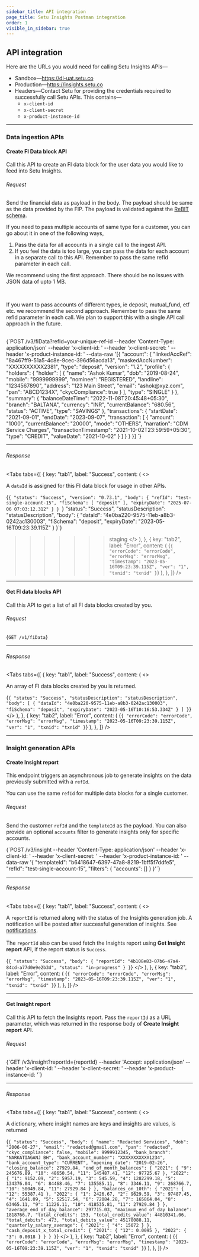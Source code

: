 ```yaml
---
sidebar_title: API integration
page_title: Setu Insights Postman integration
order: 1
visible_in_sidebar: true
---
```


## API integration

Here are the URLs you would need for calling Setu Insights APIs—

- Sandbox—https://di-uat.setu.co
- Production—https://insights.setu.co
- Headers—Contact Setu for providing the credentials required to successfully call Setu APIs. This contains—
  - `x-client-id`
  - `x-client-secret`
  - `x-product-instance-id`

<hr class="primary" />

### Data ingestion APIs

#### Create FI Data block API

Call this API to create an FI data block for the user data you would like to feed into Setu Insights.

###### Request

Send the financial data as payload in the body. The payload should be same as the data provided by the FIP. The payload is validated against the <a href="https://api.rebit.org.in/schema" target="_blank">ReBIT schema</a>.

If you need to pass multiple accounts of same type for a customer, you can go about it in one of the following ways,

1. Pass the data for all accounts in a single call to the ingest API.
2. If you feel the data is too large, you can pass the data for each account in a separate call to this API. Remember to pass the same refId parameter in each call.

<Callout type="tip">We recommend using the first approach. There should be no issues with JSON data of upto 1 MB.</Callout>

<br />

<Callout type="info">If you want to pass accounts of different types, ie deposit, mutual_fund, etf etc. we recommend the second approach. Remember to pass the same refId parameter in each call. We plan to support this with a single API call approach in the future.</Callout>

<br />

<CodeBlockWithCopy language="http">
  {`POST /v3/fiData?refId=your-unique-ref-id
  --header 'Content-Type: application/json'
  --header 'x-client-id: <client_id>'
  --header 'x-client-secret: <client_secret>'
  --header 'x-product-instance-id: <product_instance_id>'
  --data-raw '[{
        "account": {
            "linkedAccRef": "8a467ff9-51a5-4c8e-9cec-396d56acda13",
            "maskedAccNumber": "XXXXXXXXXX2381",
            "type": "deposit",
            "version": "1.2",
            "profile": {
                "holders": {
                    "holder": [
                        {
                            "name": "Ashok Kumar",
                            "dob": "2019-08-24",
                            "mobile": "9999999999",
                            "nominee": "REGISTERED",
                            "landline": "1234567890",
                            "address": "123 Main Street",
                            "email": "ashok@xyz.com",
                            "pan": "ABCD1234X",
                            "ckycCompliance": true
                        }
                    ],
                    "type": "SINGLE"
                }
            },
            "summary": {
                "balanceDateTime": "2022-11-08T20:45:48+05:30",
                "branch": "BALTANA",
                "currency": "INR",
                "currentBalance": "680.56",
                "status": "ACTIVE",
                "type": "SAVINGS"
            },
            "transactions": {
                "startDate": "2021-09-01",
                "endDate": "2023-09-07",
                "transaction": [
                    {
                        "amount": "1000",
                        "currentBalance": "20000",
                        "mode": "OTHERS",
                        "narration": "CDM Service Charges",
                        "transactionTimestamp": "2021-10-02T23:59:59+05:30",
                        "type": "CREDIT",
                        "valueDate": "2021-10-02"
                    }
                ]
            }
        }
    }]
`}
</CodeBlockWithCopy>

<hr class="tertiary" />

###### Response

<Tabs
  tabs={[
    {
      key: "tab1",
      label: "Success",
      content: (
        <>
          <p>
            A <code>dataId</code> is assigned for this FI data block for usage
            in other APIs.
          </p>
          <CodeBlockWithCopy language="json">
            {`{
    "status": "Success",
    "version": "0.73.1",
    "body": {
        "refId": "test-single-account-15",
        "fiSchema": [
            "deposit"
        ],
        "expiryDate": "2025-07-06 07:03:12.312"
    }
}
`}
  "status": "Success",
  "statusDescription": "statusDescription",
  "body": {
    "dataId": "4e0ba220-9575-11eb-a8b3-0242ac130003",
    "fiSchema": "deposit",
    "expiryDate": "2023-05-16T09:23:39.115Z"
  }
}`}
>>>>>>> staging
          </CodeBlockWithCopy>
        </>
      ),
    },
    {
      key: "tab2",
      label: "Error",
      content: (
        <CodeBlockWithCopy language="json">
          {`{
  "errorCode": "errorCode",
  "errorMsg": "errorMsg",
  "timestamp": "2023-05-16T09:23:39.115Z",
  "ver": "1",
  "txnid": "txnid"
}`}
        </CodeBlockWithCopy>
      ),
    },
  ]}
/>

<hr class="tertiary" />

#### Get FI data blocks API

Call this API to get a list of all FI data blocks created by you.

###### Request

<CodeBlockWithCopy language="json">{`GET /v1/fiData`}</CodeBlockWithCopy>

<hr class="tertiary" />

###### Response

<Tabs
  tabs={[
    {
      key: "tab1",
      label: "Success",
      content: (
        <>
          <p>An array of FI data blocks created by you is returned.</p>
          <CodeBlockWithCopy language="json">
            {`{
  "status": "Success",
  "statusDescription": "statusDescription",
  "body": [
    {
      "dataId": "4e0ba220-9575-11eb-a8b3-0242ac130003",
      "fiSchema": "deposit",
      "expiryDate": "2023-05-16T10:16:53.334Z"
    }
  ]
}`}
          </CodeBlockWithCopy>
        </>
      ),
    },
    {
      key: "tab2",
      label: "Error",
      content: (
        <CodeBlockWithCopy language="json">
          {`{
  "errorCode": "errorCode",
  "errorMsg": "errorMsg",
  "timestamp": "2023-05-16T09:23:39.115Z",
  "ver": "1",
  "txnid": "txnid"
}`}
        </CodeBlockWithCopy>
      ),
    },
  ]}
/>

<hr class="primary" />

### Insight generation APIs

#### Create Insight report

This endpoint triggers an asynchronous job to generate insights on the data previously submitted with a `refId`.

<Callout type="tip">You can use the same <code>refId</code> for multiple data blocks for a single customer.</Callout>

###### Request

Send the customer `refId` and the `templateId` as the payload. You can also provide an optional `accounts` filter to generate insights only for specific accounts.

<CodeBlockWithCopy language="http">
  {`POST /v3/insight
  --header 'Content-Type: application/json'
  --header 'x-client-id: <client_id>'
  --header 'x-client-secret: <client_secret>'
  --header 'x-product-instance-id: <product_instance_id>'
  --data-raw '{
    "templateId": "b6418647-6397-47a8-8219-1bff5f7ddfe5",
    "refId": "test-single-account-15",
    "filters": {
        "accounts": []
    }
  }'`}
</CodeBlockWithCopy>

<hr class="tertiary" />

###### Response

<Tabs
  tabs={[
    {
      key: "tab1",
      label: "Success",
      content: (
        <>
          <p>
            A <code>reportId</code> is returned along with the status of the Insights generation job. A notification will be posted after successful generation of insights. See <a href="/data/insights/notifications" target="_blank">notifications</a>.<br /><br />  The <code>reportId</code> also can be used fetch the Insights report using <b>Get Insight report</b> API, if the report status is <code>Success</code>.
          </p>
          <CodeBlockWithCopy language="json">
            {`{
  "status": "Success",
  "body": {
    "reportId": "4b108e83-07b6-47a4-84cd-a77d0e9e2b3d",
    "status": "in-progress"
  }
}`}
          </CodeBlockWithCopy>
        </>
      ),
    },
    {
      key: "tab2",
      label: "Error",
      content: (
        <CodeBlockWithCopy language="json">
          {`{
  "errorCode": "errorCode",
  "errorMsg": "errorMsg",
  "timestamp": "2023-05-16T09:23:39.115Z",
  "ver": "1",
  "txnid": "txnid"
}`}
        </CodeBlockWithCopy>
      ),
    },
  ]}
/>

<hr class="tertiary" />

#### Get Insight report

Call this API to fetch the Insights report. Pass the `reportId` as a URL parameter, which was returned in the response body of **Create Insight report** API.

###### Request

<CodeBlockWithCopy language="http">
{`GET /v3/insight?reportId={reportId}
--header 'Accept: application/json'
--header 'x-client-id: <client_id>'
--header 'x-client-secret: <client_secret>'
--header 'x-product-instance-id: <product_instance_id>'`}
</CodeBlockWithCopy>

<hr class="tertiary" />

###### Response

<Tabs
  tabs={[
    {
      key: "tab1",
      label: "Success",
      content: (
        <>
          <p>A dictionary, where insight names are keys and insights are values, is returned</p>
          <CodeBlockWithCopy language="json">
            {`{
  "status": "Success",
  "body": {
    "name": "Redacted Services",
    "dob": "2006-06-27",
    "email": "redacted@gmail.com",
    "pan": "redacted",
    "ckyc_compliance": false,
    "mobile": 9999912345,
    "bank_branch": "NARKATIAGANJ BH",
    "bank_account_number": "XXXXXXXXXXX1234",
    "bank_account_type": "CURRENT",
    "opening_date": "2019-02-26",
    "closing_balance": 27929.84,
    "end_of_month_balances": {
      "2021": {
        "9": 245676.89,
        "10": 48650.54,
        "11": 145487.41,
        "12": 97725.67
      },
      "2022": {
        "1": 9152.09,
        "2": 5957.19,
        "3": 545.59,
        "4": 1282299.18,
        "5": 134376.04,
        "6": 84468.46,
        "7": 135585.11,
        "8": 3346.11,
        "9": 268766.7,
        "10": 50049.84,
        "11": 27929.84
      }
    },
    "balances_on_10th": {
      "2021": {
        "12": 55387.41
      },
      "2022": {
        "1": 2426.67,
        "2": 9629.59,
        "3": 97487.45,
        "4": 1641.09,
        "5": 52517.54,
        "6": 72084.28,
        "7": 165864.04,
        "8": 63465.11,
        "9": 11226.11,
        "10": 418535.81,
        "11": 27929.84
      }
    },
    "average_end_of_day_balance": 297715.03,
    "maximum_end_of_day_balance": 1818766.7,
    "total_credits": 153,
    "total_credits_value": 44810341.06,
    "total_debits": 473,
    "total_debits_value": 45178088.11,
    "quarterly_salary_average": {
      "2021": {
        "4": 15072
      }
    },
    "cash_deposit_x_total_credit": {
      "2021": {
        "12": 0.0095
      },
      "2022": {
        "3": 0.0018
      }
    }
  }
}`}
          </CodeBlockWithCopy>
        </>
      ),
    },
    {
      key: "tab2",
      label: "Error",
      content: (
        <CodeBlockWithCopy language="json">
          {`{
  "errorCode": "errorCode",
  "errorMsg": "errorMsg",
  "timestamp": "2023-05-16T09:23:39.115Z",
  "ver": "1",
  "txnid": "txnid"
}`}
        </CodeBlockWithCopy>
      ),
    },
  ]}
/>

<WasPageHelpful />
